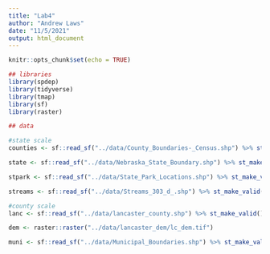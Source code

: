 ```yaml
---
title: "Lab4"
author: "Andrew Laws"
date: "11/5/2021"
output: html_document
---
```


```r
knitr::opts_chunk$set(echo = TRUE)

## libraries
library(spdep)
library(tidyverse)
library(tmap)
library(sf)
library(raster)

## data

#state scale
counties <- sf::read_sf("../data/County_Boundaries-_Census.shp") %>% st_make_valid()

state <- sf::read_sf("../data/Nebraska_State_Boundary.shp") %>% st_make_valid()

stpark <- sf::read_sf("../data/State_Park_Locations.shp") %>% st_make_valid()

streams <- sf::read_sf("../data/Streams_303_d_.shp") %>% st_make_valid()

#county scale
lanc <- sf::read_sf("../data/lancaster_county.shp") %>% st_make_valid()

dem <- raster::raster("../data/lancaster_dem/lc_dem.tif")

muni <- sf::read_sf("../data/Municipal_Boundaries.shp") %>% st_make_valid()

```
